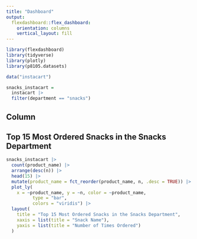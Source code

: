 ```yaml
---
title: "Dashboard"
output: 
  flexdashboard::flex_dashboard:
    orientation: columns
    vertical_layout: fill
---
```


```r
library(flexdashboard)
library(tidyverse)
library(plotly)
library(p8105.datasets)

data("instacart")
```

```r
snacks_instacart = 
  instacart |> 
  filter(department == "snacks")
```

Column {data-width=500}
-----------------------------------------------------------------------

## Top 15 Most Ordered Snacks in the Snacks Department

```r
snacks_instacart |> 
  count(product_name) |> 
  arrange(desc(n)) |> 
  head(15) |> 
  mutate(product_name = fct_reorder(product_name, n, .desc = TRUE)) |> 
  plot_ly(
    x = ~product_name, y = ~n, color = ~product_name,
          type = "bar", 
          colors = "viridis") |> 
  layout(
    title = "Top 15 Most Ordered Snacks in the Snacks Department",
    xaxis = list(title = "Snack Name"),
    yaxis = list(title = "Number of Times Ordered")
  )
```



